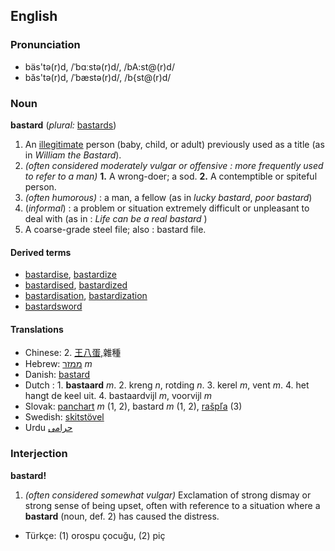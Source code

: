 ==English==
===Pronunciation===
*bäs'tə(r)d, /ˈbɑːstə(r)d/, /bA:st@(r)d/
*băs'tə(r)d, /ˈbæstə(r)d/, /b{st@(r)d/

===Noun===
'''bastard''' (''plural:'' [[bastards]])

# An [[illegitimate]] person (baby, child, or adult) previously used as a title (as in ''William the Bastard'').
# ''(often considered moderately vulgar or offensive : more frequently used to refer to a man)'' '''1.''' A wrong-doer; a sod. '''2.''' A contemptible or spiteful person.
# ''(often humorous)'' : a man, a fellow (as in ''lucky bastard'', ''poor bastard'')
# (''informal'') : a problem or situation extremely difficult or unpleasant to deal with (as in : ''Life can be a real bastard'' )
# A coarse-grade steel file; also : bastard file.

==== Derived terms ====
*[[bastardise]], [[bastardize]]
*[[bastardised]], [[bastardized]]
*[[bastardisation]], [[bastardization]]
*[[bastardsword]]

==== Translations ====
*Chinese: 2. [[王八]][[蛋]],雜種
*Hebrew: [[ממזר]] ''m''
*Danish: [[bastard]]
*Dutch : 1. '''bastaard''' ''m''. 2. kreng ''n'', rotding ''n''. 3. kerel ''m'', vent ''m''. 4. het hangt de keel uit. 4. bastaardvijl ''m'', voorvijl ''m''
*Slovak: [[panchart]] ''m'' (1, 2), bastard ''m'' (1, 2), [[rašpľa]] (3)
*Swedish: [[skitstövel]]
*Urdu [[حرامى]]

===Interjection===
'''bastard!'''

# ''(often considered somewhat vulgar)'' Exclamation of strong dismay or strong sense of being upset, often with reference to a situation where a '''bastard''' (noun, def. 2) has caused the distress.

*Türkçe: (1) orospu çocuğu, (2) piç